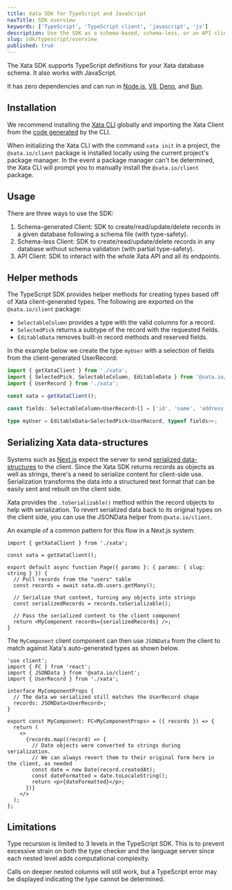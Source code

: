 ```yaml
---
title: Xata SDK for TypeScript and JavaScript
navTitle: SDK overview
keywords: ['TypeScript', 'TypeScript client', 'javascript', 'js']
description: Use the SDK as a schema-based, schema-less, or an API client
slug: sdk/typescript/overview
published: true
---
```


The Xata SDK supports TypeScript definitions for your Xata database schema. It also works with JavaScript.

It has zero dependencies and can run in [Node.js](https://nodejs.org/en/docs), [V8](https://v8.dev/docs), [Deno](https://deno.com/), and [Bun](https://bun.sh/).

## Installation

We recommend installing the [Xata CLI](/docs/getting-started/cli) globally and importing the Xata Client from the [code generated](/docs/getting-started/cli#codegen) by the CLI.

When initializing the Xata CLI with the command `xata init` in a project, the `@xata.io/client` package is installed locally using the current project's package manager. In the event
a package manager can't be determined, the Xata CLI will prompt you to manually install the `@xata.io/client` package.

## Usage

There are three ways to use the SDK:

1. Schema-generated Client: SDK to create/read/update/delete records in a given database following a schema file (with type-safety).
1. Schema-less Client: SDK to create/read/update/delete records in any database without schema validation (with partial type-safety).
1. API Client: SDK to interact with the whole Xata API and all its endpoints.

## Helper methods

The TypeScript SDK provides helper methods for creating types based off of Xata client-generated types.
The following are exported on the `@xata.io/client` package:

- `SelectableColumn` provides a type with the valid columns for a record.
- `SelectedPick` returns a subtype of the record with the requested fields.
- `EditableData` removes built-in record methods and reserved fields.

In the example below we create the type `myUser` with a selection of fields from the client-generated UserRecord:

```ts
import { getXataClient } from './xata';
import { SelectedPick, SelectableColumn, EditableData } from '@xata.io/client';
import { UserRecord } from './xata';

const xata = getXataClient();

const fields: SelectableColumn<UserRecord>[] = ['id', 'name', 'address'];

type myUser = EditableData<SelectedPick<UserRecord, typeof fields>>;
```

## Serializing Xata data-structures

Systems such as [Next.js](https://nextjs.org/) expect the server to send [serialized data-structures](https://developer.mozilla.org/en-US/docs/Glossary/Serialization) to the client. Since the Xata SDK returns records as objects as well as strings, there's a need to serialize content for client-side use. Serialization transforms the data into a structured text format that can be easily sent and rebuilt on the client side.

Xata provides the `.toSerializable()` method within the record objects to help with serialization. To revert serialized data back to its original types on the client side, you can use the JSONData helper from `@xata.io/client`.

An example of a common pattern for this flow in a Next.js system:

```tsx title="/app/page.tsx"
import { getXataClient } from './xata';

const xata = getXataClient();

export default async function Page({ params }: { params: { slug: string } }) {
  // Pull records from the "users" table
  const records = await xata.db.users.getMany();

  // Serialize that content, turning any objects into strings
  const serializedRecords = records.toSerializable();

  // Pass the serialized content to the client component
  return <MyComponent records={serializedRecords} />;
}
```

The `MyComponent` client component can then use `JSONData` from the client to match against Xata's auto-generated types as shown below.

```tsx title="/components/MyComponent.tsx"
'use client';
import { FC } from 'react';
import { JSONData } from '@xata.io/client';
import { UserRecord } from './xata';

interface MyComponentProps {
  // The data we serialized still matches the UserRecord shape
  records: JSONData<UserRecord>;
}

export const MyComponent: FC<MyComponentProps> = ({ records }) => {
  return (
    <>
      {records.map((record) => {
        // Date objects were converted to strings during serialization.
        // We can always revert them to their original form here in the client, as needed
        const date = new Date(record.createdAt);
        const dateFormatted = date.toLocaleString();
        return <p>{dateFormatted}</p>;
      })}
    </>
  );
};
```

## Limitations

Type recursion is limited to 3 levels in the TypeScript SDK. This is to prevent excessive strain on both the type checker and the language server since each nested level adds computational complexity.

Calls on deeper nested columns will still work, but a TypeScript error may be displayed indicating the type cannot be determined.
